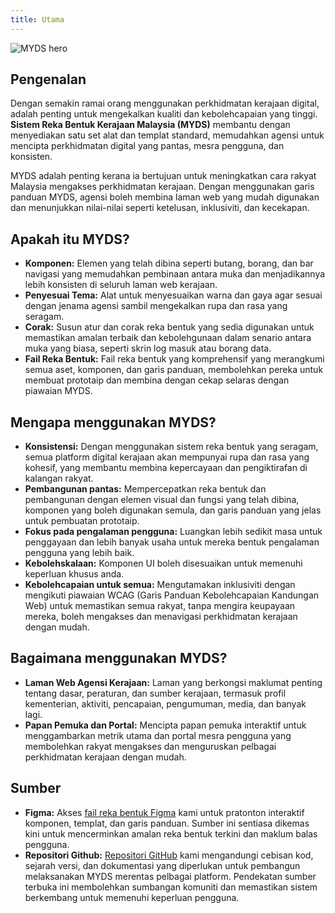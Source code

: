 ```yaml
---
title: Utama
---
```


![MYDS hero](/design/myds-hero-img@1.5x.png)

## Pengenalan

Dengan semakin ramai orang menggunakan perkhidmatan kerajaan digital, adalah penting untuk mengekalkan kualiti dan kebolehcapaian yang tinggi. **Sistem Reka Bentuk Kerajaan Malaysia (MYDS)** membantu dengan menyediakan satu set alat dan templat standard, memudahkan agensi untuk mencipta perkhidmatan digital yang pantas, mesra pengguna, dan konsisten.

MYDS adalah penting kerana ia bertujuan untuk meningkatkan cara rakyat Malaysia mengakses perkhidmatan kerajaan. Dengan menggunakan garis panduan MYDS, agensi boleh membina laman web yang mudah digunakan dan menunjukkan nilai-nilai seperti ketelusan, inklusiviti, dan kecekapan.

## Apakah itu MYDS?

- **Komponen:** Elemen yang telah dibina seperti butang, borang, dan bar navigasi yang memudahkan pembinaan antara muka dan menjadikannya lebih konsisten di seluruh laman web kerajaan.
- **Penyesuai Tema:** Alat untuk menyesuaikan warna dan gaya agar sesuai dengan jenama agensi sambil mengekalkan rupa dan rasa yang seragam.
- **Corak:** Susun atur dan corak reka bentuk yang sedia digunakan untuk memastikan amalan terbaik dan kebolehgunaan dalam senario antara muka yang biasa, seperti skrin log masuk atau borang data.
- **Fail Reka Bentuk:** Fail reka bentuk yang komprehensif yang merangkumi semua aset, komponen, dan garis panduan, membolehkan pereka untuk membuat prototaip dan membina dengan cekap selaras dengan piawaian MYDS.

## Mengapa menggunakan MYDS?

- **Konsistensi:** Dengan menggunakan sistem reka bentuk yang seragam, semua platform digital kerajaan akan mempunyai rupa dan rasa yang kohesif, yang membantu membina kepercayaan dan pengiktirafan di kalangan rakyat.
- **Pembangunan pantas:** Mempercepatkan reka bentuk dan pembangunan dengan elemen visual dan fungsi yang telah dibina, komponen yang boleh digunakan semula, dan garis panduan yang jelas untuk pembuatan prototaip.
- **Fokus pada pengalaman pengguna:** Luangkan lebih sedikit masa untuk penggayaan dan lebih banyak usaha untuk mereka bentuk pengalaman pengguna yang lebih baik.
- **Kebolehskalaan:** Komponen UI boleh disesuaikan untuk memenuhi keperluan khusus anda.
- **Kebolehcapaian untuk semua:** Mengutamakan inklusiviti dengan mengikuti piawaian WCAG (Garis Panduan Kebolehcapaian Kandungan Web) untuk memastikan semua rakyat, tanpa mengira keupayaan mereka, boleh mengakses dan menavigasi perkhidmatan kerajaan dengan mudah.

## Bagaimana menggunakan MYDS?

- **Laman Web Agensi Kerajaan:** Laman yang berkongsi maklumat penting tentang dasar, peraturan, dan sumber kerajaan, termasuk profil kementerian, aktiviti, pencapaian, pengumuman, media, dan banyak lagi.
- **Papan Pemuka dan Portal:** Mencipta papan pemuka interaktif untuk menggambarkan metrik utama dan portal mesra pengguna yang membolehkan rakyat mengakses dan menguruskan pelbagai perkhidmatan kerajaan dengan mudah.

## Sumber

- **Figma:** Akses [fail reka bentuk Figma](<https://www.figma.com/design/svmWSPZarzWrJ116CQ8zpV/MYDS-(Beta)?node-id=7-20696>) kami untuk pratonton interaktif komponen, templat, dan garis panduan. Sumber ini sentiasa dikemas kini untuk mencerminkan amalan reka bentuk terkini dan maklum balas pengguna.
- **Repositori Github:** [Repositori GitHub](https://github.com/govtechmy/myds) kami mengandungi cebisan kod, sejarah versi, dan dokumentasi yang diperlukan untuk pembangun melaksanakan MYDS merentas pelbagai platform. Pendekatan sumber terbuka ini membolehkan sumbangan komuniti dan memastikan sistem berkembang untuk memenuhi keperluan pengguna.
